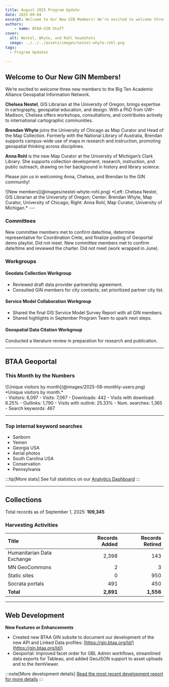 ```yaml
---
title: August 2025 Program Update
date: 2025-09-04
excerpt: Welcome to Our New GIN Members! We’re excited to welcome three new members to the Big Ten Academic Alliance Geospatial Information Network.
authors:
    - name: BTAA-GIN Staff
cover:
  alt: Nestel, Whyte, and Rohl headshots
  image: ../../../assets/images/nestel-whyte-rohl.png
tags:
  - Program Updates

---
```






## Welcome to Our New GIN Members!

We’re excited to welcome three new members to the Big Ten Academic Alliance Geospatial Information Network.

**Chelsea Nestel**, GIS Librarian at the University of Oregon, brings expertise in cartography, geospatial education, and design. With a PhD from UW–Madison, Chelsea offers workshops, consultations, and contributes actively to international cartographic communities.

**Brendan Whyte** joins the University of Chicago as Map Curator and Head of the Map Collection. Formerly with the National Library of Australia, Brendan supports campus-wide use of maps in research and instruction, promoting geospatial thinking across disciplines.

**Anna Rohl** is the new Map Curator at the University of Michigan’s Clark Library. She supports collection development, research, instruction, and public outreach, drawing on her background in history and library science.

Please join us in welcoming Anna, Chelsea, and Brendan to the GIN community!

<CenterLayout>
![New members](@images/nestel-whyte-rohl.png)
*Left: Chelsea Nestel, GIS Librarian at the University of Oregon; Center: Brendan Whyte, Map Curator, University of Chicago; Right: Anna Rohl, Map Curator, University of Michigan.*
</CenterLayout>
---

### Committees

<CardGrid>
  <Card title="Community Engagement">
    New committee members met to confirm date/time, determine representative for Coordination Cmte, and finalize posting of Geoportal demo playlist.
  </Card>

  <Card title="Coordination">
    Did not meet.
  </Card>

  <Card title="Knowledge">
    New committee members met to confirm date/time and reviewed the charter.
  </Card>

  <Card title="TECHnology">
    Did not meet (work wrapped in June).
  </Card>
</CardGrid>

### Workgroups


#### Geodata Collection Workgroup

- Reviewed draft data provider partnership agreement.
- Consulted GIN members for city contacts; set prioritized partner city list.

#### Service Model Collaboration Workgroup

- Shared the final GIS Service Model Survey Report with all GIN members.
- Shared highlights in September Program Team to spark next steps.

#### Geospatial Data Citation Workgroup

Conducted a literature review in preparation for research and publication.

---

## BTAA Geoportal

### This Month by the Numbers

<TwoThirdsLayout>
<div slot = "left">
![Unique visitors by month](@images/2025-08-monthly-users.png)
*Unique visitors by month.*
</div>

<div slot = "right">
<div class = "compact-list">
- Visitors: 6,097
- Visits: 7,067
- Downloads: 442
- Visits with download: 6.25%
- Outlinks: 1,790
- Visits with outlink: 25.33%
- Num. searches: 1,365
- Search keywords: 467
</div>
</div>
</TwoThirdsLayout>

<hr/>

### Top internal keyword searches
<ul class="chip-list not-content">
  <li>Sanborn</li>
  <li>Yemen</li>
  <li>Georgia USA</li>
  <li>Aerial photos</li>
  <li>South Carolina USA</li>
  <li>Conservation</li>
  <li>Pennsylvania</li>
</ul>

:::tip[More stats]
See full statistics on our [Analytics Dashboard](https://tableau.umn.edu/t/UL/views/BTAAGeoportalusageMatomo/Monthlycharts?%3Aembed=y&%3AisGuestRedirectFromVizportal=y)
:::

---

## Collections

Total records as of September 1, 2025: **109,345**

### Harvesting Activities

| Title | Records Added | Records Retired |
|:--|--:|--:|
| Humanitarian Data Exchange | 2,398 | 143 |
| MN GeoCommons | 2 | 3 |
| Static sites | 0 | 950 |
| Socrata portals | 491 | 450 |
| **Total** | **2,891** | **1,556** |

---

## Web Development

**New Features or Enhancements**

- Created new BTAA GIN subsite to document our development of the new API and Linked Data profiles: [https://gin.btaa.org/ld/](https://gin.btaa.org/ld/)  
- Geoportal: Improved facet order for GBL Admin workflows, streamlined data exports for Tableau, and added GeoJSON support to asset uploads and to the ItemViewer.

:::note[More development details]
[Read the most recent development report for more details](https://docs.google.com/document/d/1e9DiZ--1qOdbxT9ukTxidUteCMcVUPV03jgFWmuf5oU/edit?usp=sharing)
:::

